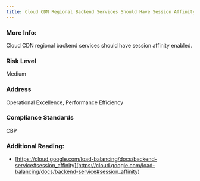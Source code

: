 ```yaml
---
title: Cloud CDN Regional Backend Services Should Have Session Affinity
---
```


### More Info:

Cloud CDN regional backend services should have session affinity enabled.

### Risk Level

Medium

### Address

Operational Excellence, Performance Efficiency

### Compliance Standards

CBP

### Additional Reading:

- [https://cloud.google.com/load-balancing/docs/backend-service#session_affinity](https://cloud.google.com/load-balancing/docs/backend-service#session_affinity)
